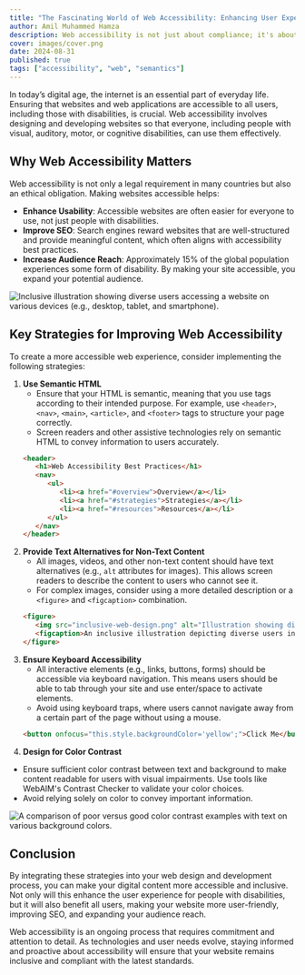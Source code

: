 ```yaml
---
title: "The Fascinating World of Web Accessibility: Enhancing User Experience for Everyone"
author: Amil Muhammed Hamza
description: Web accessibility is not just about compliance; it's about creating inclusive digital spaces where everyone, regardless of their abilities, can interact with content seamlessly. In this article, we explore key strategies and techniques to improve web accessibility, complete with visual examples, code snippets, and best practices.
cover: images/cover.png
date: 2024-08-31
published: true
tags: ["accessibility", "web", "semantics"]
---
```


In today’s digital age, the internet is an essential part of everyday life. Ensuring that websites and web applications are accessible to all users, including those with disabilities, is crucial. Web accessibility involves designing and developing websites so that everyone, including people with visual, auditory, motor, or cognitive disabilities, can use them effectively.

## **Why Web Accessibility Matters**

Web accessibility is not only a legal requirement in many countries but also an ethical obligation. Making websites accessible helps:

* **Enhance Usability**: Accessible websites are often easier for everyone to use, not just people with disabilities.
* **Improve SEO**: Search engines reward websites that are well-structured and provide meaningful content, which often aligns with accessibility best practices.
* **Increase Audience Reach**: Approximately 15% of the global population experiences some form of disability. By making your site accessible, you expand your potential audience.

![Inclusive illustration showing diverse users accessing a website on various devices (e.g., desktop, tablet, and smartphone).](images/inclusive-web-users.jpeg)

## **Key Strategies for Improving Web Accessibility**

To create a more accessible web experience, consider implementing the following strategies:

1. **Use Semantic HTML**
   * Ensure that your HTML is semantic, meaning that you use tags according to their intended purpose. For example, use `<header>`, `<nav>`, `<main>`, `<article>`, and `<footer>` tags to structure your page correctly.
   * Screen readers and other assistive technologies rely on semantic HTML to convey information to users accurately.
   ```html
   <header>
      <h1>Web Accessibility Best Practices</h1>
      <nav>
         <ul>
            <li><a href="#overview">Overview</a></li>
            <li><a href="#strategies">Strategies</a></li>
            <li><a href="#resources">Resources</a></li>
         </ul>
      </nav>
   </header>
   ```
2. **Provide Text Alternatives for Non-Text Content**
   * All images, videos, and other non-text content should have text alternatives (e.g., `alt` attributes for images). This allows screen readers to describe the content to users who cannot see it.
   * For complex images, consider using a more detailed description or a `<figure>` and `<figcaption>` combination.&#x9;
   ```html
   <figure>
      <img src="inclusive-web-design.png" alt="Illustration showing diverse users accessing the web" />
      <figcaption>An inclusive illustration depicting diverse users interacting with digital content.</figcaption>
   </figure>
   ```
3. **Ensure Keyboard Accessibility**
   * All interactive elements (e.g., links, buttons, forms) should be accessible via keyboard navigation. This means users should be able to tab through your site and use enter/space to activate elements.
   * Avoid using keyboard traps, where users cannot navigate away from a certain part of the page without using a mouse.
   ```html
   <button onfocus="this.style.backgroundColor='yellow';">Click Me</button>
   ```
4. **Design for Color Contrast**

* Ensure sufficient color contrast between text and background to make content readable for users with visual impairments. Use tools like WebAIM's Contrast Checker to validate your color choices.
* Avoid relying solely on color to convey important information.

![A comparison of poor versus good color contrast examples with text on various background colors.](images/color-contrast.jpeg)

## **Conclusion**

By integrating these strategies into your web design and development process, you can make your digital content more accessible and inclusive. Not only will this enhance the user experience for people with disabilities, but it will also benefit all users, making your website more user-friendly, improving SEO, and expanding your audience reach.

Web accessibility is an ongoing process that requires commitment and attention to detail. As technologies and user needs evolve, staying informed and proactive about accessibility will ensure that your website remains inclusive and compliant with the latest standards.